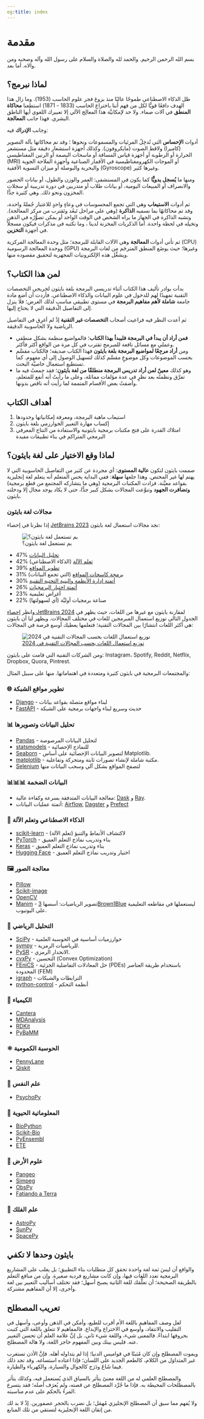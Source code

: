 ```yaml
---
og:title: index
---
```


# مقدمة {.unnumbered}

بسم الله الرحمن الرحيم. والحمد لله والصلاة والسلام على رسول الله وآله وصحبه ومن والاه. أما بعد.

## لماذا نبرمج؟

ظل الذكاء الاصطناعي طموحًا عاليًا منذ بزوغ فجر علوم الحاسب (1953). وما زال هذا الهدف دافعًا قويًّا لكل من فهم أننا باختراع الحاسب (1833 - 1871) استطعنا **محاكاة المنطق** في آلات صماء. ولا حد لإمكانيَّة هذا المعالِج الآلي إلا تعبيرك اللغوي أيها الناطق البشري. فهذا جانب **المعالجة**.

وجانب **الإدراك** فيه:

أدوات **الإحساس** التي تُدخِلُ المرئيات والمسموعات ونحوها ؛ وقد تم محاكاتها بآلة التصوير (كاميرا) ولاقط الصوت (مايكروفون). وكذلك أجهزة استشعار دقيقة مثل مستشعر الحرارة أو الرطوبة أو أجهزة قياس المسافة أو ماسحات البصمة أو الرنين المغناطيسي (MRI) أو الموجات الكهرومغناطيسية في الأقمار الصناعية وأجهزة الملاحة الجوية والبحرية والبوصلة أو ميزان التسوية الأفقية (Gyroscope) وغيرها كثير.

ومنها ما **يُسجل يدويًّا** كما يكون في المستشفى: العمر والوزن والطول، أو بيانات الحضور والانصراف أو المبيعات اليومية، أو بيانات طلاب أو متدربين في دورة تدريبية أو سجلات المخزون ونحو ذلك. وهي كثيرة جدًّا.

ثم أدوات **الاستيعاب** وهي التي تجمع المحسوسات في وعاءٍ واحدٍ للاعتبار جُملةً واحدة، وقد تم محاكاتهُا بما نسميه **الذاكرة** (وهي على مراحل تَبعُد وتَقترب من مركز المعالجة). وتشبه الذاكرة في الجهاز ما يراه الشخص في الوقت الواحد أو يمكن تصوُّرُه في الذهن وتخيله في لحظة واحدة. أما الذكريات المخزنة لدينا ، وما نكتبه في مذكرات فيكون مسجلاً في أجهزة **التخزين**.

ثم تأتي أدوات **المعالجة** وهي الآلات القابلة للبرمجة؛ مثل وحدة المعالجة المركزية (CPU) ووحدة المعالجة الرسومية (GPU) وغيرها؛ حيث يوضَع المنطق المترجَم من لغات البرمجة ويشغِّل هذه الإلكترونيات المجهرية لتحقيق مقصوده منها.

## لمن هذا الكتاب؟

بدأت بوادر تأليف هذا الكتاب أثناء تدريسي البرمجة بلغة بايثون لخريجي التخصصات التقنية تمهيدًا لهم للدخول في علوم البيانات والذكاء الاصطناعي. فأردت أن أضع مادة جامعة **شاملة لأهم مفاهيم البرمجة** في مستوى تطبيقي مناسبٍ لذلك الغرض؛ فلا ينزل إلى التفاصيل الدقيقة التي لا يحتاج إليها.

ثم أعدت النظر فيه فراعيت أصحاب **التخصصات غير التقنية** إذْ لم أغرِق في التفاصيل الرياضية ولا الحاسوبية الدقيقة.

- **فمن أراد أن يبدأ في البرمجة فليبدأ بهذا الكتاب**؛ فالمواضيع منظمة بشكل منطقي وعملي مع مسائل نافعة للمبرمج تقترب في كل مرة من الواقع أكثر فأكثر.
- ومن **أراد مرجِعًا لمواضيع البرمجة بلغة بايثون** فهذا الكتاب صديقه؛ فالكتاب مقسَّم بحسب الموضوعات وكل موضوعٍ مقسَّم كذلك لتسهيل الوصول إلى أي مفهوم. كما تستطيع استعمال خاصيَّة البحث.
- وهو كذلك **معينٌ لمن أراد تدريس البرمجة منطلقًا من لغة بايثون**؛ فقد جمعتُ فيه ما تفرَّق ونظمتُه بعد نظرٍ في عدة مؤلفات مماثلة، وعلى ما رأيتُ أنه أنفع للمتعلم، وأضفتُ بعض الأقسام المتممة لما رأيت أنه ناقص بدونها.

## أهداف الكتاب

1. استيعاب ماهية البرمجة، ومعرفة إمكانياتها وحدودها
2. إكساب مهارة التعبير الخوارزمي بلغة بايثون
3. امتلاك القدرة على فتح مكتبات برمجية بايثونية والاستفادة من النتاج المعرفي البرمجي المتراكم في بناء تطبيقات مفيدة

## لماذا وقع الاختيار على لغة بايثون؟

صممت بايثون لتكون **عالية المستوى**: أي مجردة عن كثير من التفاصيل الحاسوبية التي لا يهتم لها غير المختص. وهذا جلعها **سهلة**: ففي البداية يحس المتعلم أنه يتعلم لغة إنجليزية بقواعد معيَّنة. فزادت المكتبات البرمجية (وهي ما يتشاركه المجتمع من قطع برمجية) **وتضافرت الجهود** وتنوَّعت المجالات بشكل كبير جدًّا، حتى لا يكاد يوجد مجال إلا ودخلته بايثون.

### مجالات لغة بايثون

إذا نظرنا في إحصاء [JetBrains 2023](https://www.jetbrains.com/lp/devecosystem-2023/python/#python_for) نجد مجالات استعمال لغة بايثون:

![بم تستعمل لغة بايثون؟](./assets/jetbrains%20devecosystem-2023%20Python.png){target="_blank"} 

- 47% [تحليل البيانات](https://www.coursera.org/professional-certificates/google-advanced-data-analytics){target="_blank"}
- 42% [تعلم الآلة](https://www.youtube.com/playlist?list=PLuRv1IekA3YXlJIZIV8KjVcOEwoDXMY2b){target="_blank"} (الذكاء الاصطناعي)
- 39% [تطوير المواقع](https://www.coursera.org/professional-certificates/meta-back-end-developer){target="_blank"}
- 31% [برمجة كاسحات المواقع](https://www.youtube.com/playlist?list=PLzMcBGfZo4-n40rB1XaJ0ak1bemvlqumQ){target="_blank"} (التي تجمع البيانات)
- 30% [أتمتة إدارة الأنظمة والبنية التحتية التقنية](https://www.coursera.org/professional-certificates/google-it-automation){target="_blank"}
- 26% [أتمتة اختبار البرمجيات](https://playwright.dev/python/docs/intro){target="_blank"}
- 23% أغراض تعليمية
- 22% صناعة برمجيات أوليَّة (أي لسهولتها)

وانظر [إحصاء JetBrains 2024](https://www.jetbrains.com/lp/devecosystem-2024/#functionality_by_lang){target="_blank"} لمقارنة بايثون مع غيرها من اللغات، حيث يظهر في الجدول التالي توزيع استعمال المبرمجين للغات في مختلف المجالات. ويظهر لنا أن بايثون هي أكثر اللغات انتشارًا بين المجالات التقنية؛ فتعلمها يعطيك أوسع فرصة في المجالات:

![[توزيع استعمال اللغات بحسب المجالات التقنية في 2024](./assets/devecossytem-2024%20Code%20functionality%20by%20programming%20language.png)](./assets/devecossytem-2024%20Code%20functionality%20by%20programming%20language.png){target="_blank"}

ومن الشركات التقنية التي قامت على بايثون: Instagram، Spotify, Reddit, Netflix, Dropbox, Quora, Pintrest.

والمجتمعات البرمجية في بايثون كثيرة ومتعددة في اهتماماتها. منها على سبيل المثال:

### 🌐 **تطوير مواقع الشبكة**

- [Django](https://www.djangoproject.com/) - لبناء مواقع متصلة بقواعد بيانات
- [FastAPI](https://fastapi.tiangolo.com/) - حديث وسريع لبناء واجهات برمجية على الشبكة

### 📊 **تحليل البيانات وتصويرها**

- [Pandas](https://pandas.pydata.org/docs/getting_started/intro_tutorials/index.html) - لتحليل البيانات المرصوصة
- [statsmodels](https://www.statsmodels.org/) - للنماذج الإحصائية
- [Seaborn](https://seaborn.pydata.org/) - لتصوير البيانات الإحصائية على أساس Matplotlib.
- [matplotlib](https://matplotlib.org/) - مكتبة شاملة لإنشاء تصورات ثابتة ومتحركة وتفاعلية.
- [Selenium](https://pypi.org/project/selenium/){target="_blank"} لتصفح المواقع بشكل آلي وسحب البيانات منها

### 📊📊📊 **البيانات الضخمة**

- معالجة البيانات المتدفقة بسرعة وكفاءة عالية: [Dask](https://dask.org/){target="_blank"} و [Ray](https://ray.io/){target="_blank"}.
- أتمتة عمليات البيانات: [Airflow](https://airflow.apache.org/){target="_blank"}, [Dagster](https://dagster.io/){target="_blank"} و [Prefect](https://www.prefect.io/){target="_blank"}

### 🤖 **الذكاء الاصطناعي وتعلم الآلة**

- [scikit-learn](https://scikit-learn.org/) - لاكتشاف الأنماط والتنبؤ (تعلم الآلة)
- [PyTorch](https://pytorch.org/) - بناء وتدريب نماذج التعلم العميق
- [Keras](https://keras.io/) - بناء وتدريب نماذج التعلم العميق
- [Hugging Face](https://huggingface.co/) - اختيار وتدريب نماذج التعلم العميق


### 🖼️ **معالجة الصور**

- [Pillow](https://pillow.readthedocs.io/en/stable/handbook/overview.html)
- [Scikit-image](https://scikit-image.org/)
- [OpenCV](https://docs.opencv.org/4.x/d6/d00/tutorial_py_root.html)
- [Manim](https://www.manim.community/) - تصوير الرياضيات: أسسها [3Brown1Blue](https://www.3blue1brown.com/) ليستعملها في مقاطعه التعليمية على اليوتيوب.

### 📐 **التحليل الرياضي**

- [SciPy](https://scipy.org/) - خوارزميات أساسية في الحوسبة العلمية
- [sympy](https://www.sympy.org/) - للرياضيات الرمزية.
- [PySR](https://astroautomata.com/PySR/) - الانحدار الرمزي.
- [cvxPy](https://www.cvxpy.org/index.html) - التحسين (Convex Optimization)
- [FEniCS](https://fenicsproject.org/) - حل المعادلات التفاضلية الجزئية (PDEs) باستخدام طريقة العناصر المحدودة (FEM)
- [igraph](https://python.igraph.org/en/stable/tutorials/quickstart.html) - الترابطات والشبكات
- [python-control](https://python-control.readthedocs.io/) - أنظمة التحكم

### 🧪 **الكيمياء**

- [Cantera](https://cantera.org/)
- [MDAnalysis](https://www.mdanalysis.org/)
- [RDKit](https://github.com/rdkit/rdkit)
- [PyBaMM](https://www.pybamm.org/)

### ⚛️ **الحوسبة الكمومية**

- [PennyLane](https://pennylane.ai/)
- [Qiskit](https://qiskit.org/)

### 🧠 **علم النفس**

- [PsychoPy](https://www.psychopy.org/)

### 🧬 **المعلوماتية الحيوية**

- [BioPython](https://biopython.org/)
- [Scikit-Bio](http://scikit-bio.org/)
- [PyEnsembl](https://github.com/openvax/pyensembl)
- [ETE](http://etetoolkit.org/)

### 🗻 **علوم الأرض**

- [Pangeo](https://pangeo.io/)
- [Simpeg](https://simpeg.xyz/)
- [ObsPy](https://github.com/obspy/obspy/wiki)
- [Fatiando a Terra](https://www.fatiando.org/)

### 🔭 **علم الفلك**

- [AstroPy](https://www.astropy.org/)
- [SunPy](https://sunpy.org/)
- [SpacePy](https://spacepy.github.io/)

## بايثون وحدها لا تكفي

والواقع أن ليسَ ثمة لغة واحدة تحقق كل متطلبات بناء التطبيق؛ بل يغلب على المشاريع البرمجية تعدد اللغات فيها، وإن كانت مشاريع فردية صغيرة.
وإن من منافع التعلم بالطريقة الصحيحة؛ أن تعلُّمَك للغة الثانية يصبح أسهل؛ فقد تختلف أساليب التعبير بين لغة وأخرى، إلا أن المفاهيم مشتركة.


## تعريب المصطلح

لعل وصف المفاهيم باللغة الأم أقرب للطبع، وأمكن في الذهن وأوعى، وأسهل في التقليب والانتقاد، وأوسع في الاختراع والإبداع. فالمفاهيم لا تتعلق باللغة التي كتبت بحروفها ابتداءً. فالمعنى شيء، واللغة شيء ثاني. بل إنَّ علامة العلم أن تحسن التعبير عنه. فليس بينك وبين المفهوم حاجز اللغة، ولا هالة المصطلح.

ويموت المصطلح وإن كان مُثبتًا في قواميس الدنيا؛ إذا لم يتداوله أهله.
فإنَّ الأذن تستغرب غير المتداوَل من الكلام، كالطعم الجديد على اللسان؛ فإذا اعتاده استساغه.
وقد تجد ذلك فيما شَاعَ ودَرَج كالجوال والسيارة، والكهرباء والطيارة.

والمصطلح العلمي له من اللغة معنىً يتأثر بالسياق الذي يُستعمل فيه، وكذلك يتأثر بالمصطلحات المحيطة به. فإذا ما جُرِّد المصطلح عن قصته، ولم يُعرَف أصله؛ فقد يتسرع المرءُ بالحكم على عدم مناسبته.

ولا يُفهم مما سبق أن المصطلح الإنجليزي مُهمَل؛ بل نضرب بالحجر عصفورين. إذْ لا بد لك من إتقان اللغة الإنجليزية لتستقي من تلك المنابع.